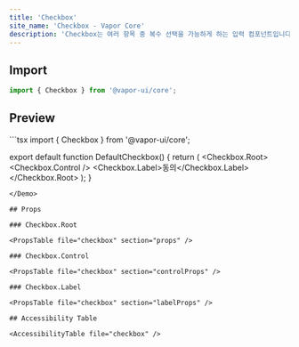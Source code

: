 ```yaml
---
title: 'Checkbox'
site_name: 'Checkbox - Vapor Core'
description: 'Checkbox는 여러 항목 중 복수 선택을 가능하게 하는 입력 컴포넌트입니다.'
---
```


## Import

```js
import { Checkbox } from '@vapor-ui/core';
```

## Preview

<Demo name="default-checkbox">
```tsx
import { Checkbox } from '@vapor-ui/core';

export default function DefaultCheckbox() {
    return (
        <Checkbox.Root>
            <Checkbox.Control />
            <Checkbox.Label>동의</Checkbox.Label>
        </Checkbox.Root>
    );
}
```
</Demo>

## Props

### Checkbox.Root

<PropsTable file="checkbox" section="props" />

### Checkbox.Control

<PropsTable file="checkbox" section="controlProps" />

### Checkbox.Label

<PropsTable file="checkbox" section="labelProps" />

## Accessibility Table

<AccessibilityTable file="checkbox" />
